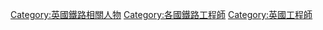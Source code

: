 [[Category:英國鐵路相關人物|Category:英國鐵路相關人物]]
[[Category:各國鐵路工程師|Category:各國鐵路工程師]]
[[Category:英國工程師|Category:英國工程師]]